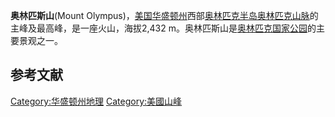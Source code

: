 
{{Infobox mountain
| name = 奥林匹斯山
| photo = Mount_Olympus_Washington.jpg
| photo_caption = 
| elevation = 2432 
| elevation_ref =
| prominence_ft = 7838
| prominence_ref = 
| listing = [[Ultra_prominent_peak|Ultra]]
| location = [[华盛顿州|华盛顿州]][[杰弗逊县|杰弗逊县]]
| range = [[奥林匹克山脉|奥林匹克山脉]]
| map = USA Washington
| lat_d = 47.801298806 | lat_NS = N
| long_d = 123.710837242 | long_EW = W
| region = US-WA
| source = ngs
| coordinates_ref = 
| topo = [[美国地质调查局|USGS]]奥林匹斯山
| type = [[页岩|页岩]]与[[沙岩|沙岩]]
| age = [[始新世|始新世]]
| first_ascent = 1907 by L.A. Nelson and party<ref>{{cite book |author=Olympic Mountain Rescue (Society) |title=Climber's Guide to the Olympic Mountains |edition=3rd |year=1988 |publisher=[[The_Mountaineers_(club)|Mountaineers Books]] |location=Seattle |page=163 |isbn=978-0-89886-154-9}}</ref>
| easiest_route = Glacier Climb
}}'''奥林匹斯山'''(Mount Olympus)，[[美国|美国]][[华盛顿州|华盛顿州]]西部[[奥林匹克半岛|奥林匹克半岛]][[奥林匹克山脉|奥林匹克山脉]]的主峰及最高峰，是一座火山，海拔2,432 m。奥林匹斯山是[[奥林匹克国家公园|奥林匹克国家公园]]的主要景观之一。


==参考文献==
{{reflist}}

[[Category:华盛顿州地理|Category:华盛顿州地理]]
[[Category:美國山峰|Category:美國山峰]]